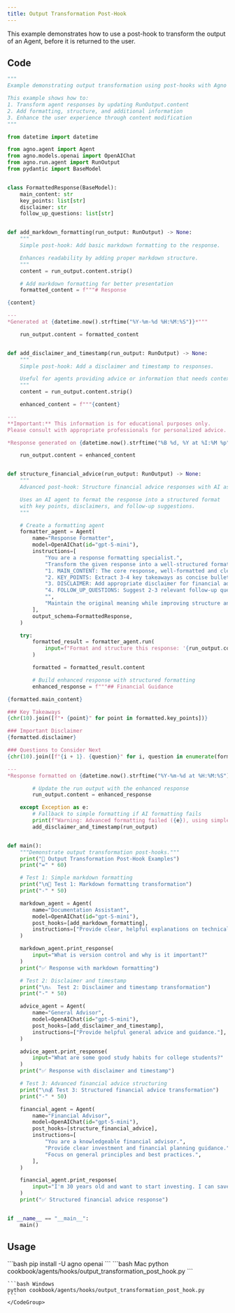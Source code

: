 ```yaml
---
title: Output Transformation Post-Hook
---
```


This example demonstrates how to use a post-hook to transform the output of an Agent, before it is returned to the user.

## Code

```python
"""
Example demonstrating output transformation using post-hooks with Agno Agent.

This example shows how to:
1. Transform agent responses by updating RunOutput.content
2. Add formatting, structure, and additional information
3. Enhance the user experience through content modification
"""

from datetime import datetime

from agno.agent import Agent
from agno.models.openai import OpenAIChat
from agno.run.agent import RunOutput
from pydantic import BaseModel


class FormattedResponse(BaseModel):
    main_content: str
    key_points: list[str]
    disclaimer: str
    follow_up_questions: list[str]


def add_markdown_formatting(run_output: RunOutput) -> None:
    """
    Simple post-hook: Add basic markdown formatting to the response.

    Enhances readability by adding proper markdown structure.
    """
    content = run_output.content.strip()

    # Add markdown formatting for better presentation
    formatted_content = f"""# Response

{content}

---
*Generated at {datetime.now().strftime("%Y-%m-%d %H:%M:%S")}*"""

    run_output.content = formatted_content


def add_disclaimer_and_timestamp(run_output: RunOutput) -> None:
    """
    Simple post-hook: Add a disclaimer and timestamp to responses.

    Useful for agents providing advice or information that needs context.
    """
    content = run_output.content.strip()

    enhanced_content = f"""{content}

---
**Important:** This information is for educational purposes only.
Please consult with appropriate professionals for personalized advice.

*Response generated on {datetime.now().strftime("%B %d, %Y at %I:%M %p")}*"""

    run_output.content = enhanced_content


def structure_financial_advice(run_output: RunOutput) -> None:
    """
    Advanced post-hook: Structure financial advice responses with AI assistance.

    Uses an AI agent to format the response into a structured format
    with key points, disclaimers, and follow-up suggestions.
    """

    # Create a formatting agent
    formatter_agent = Agent(
        name="Response Formatter",
        model=OpenAIChat(id="gpt-5-mini"),
        instructions=[
            "You are a response formatting specialist.",
            "Transform the given response into a well-structured format with:",
            "1. MAIN_CONTENT: The core response, well-formatted and clear",
            "2. KEY_POINTS: Extract 3-4 key takeaways as concise bullet points",
            "3. DISCLAIMER: Add appropriate disclaimer for financial advice",
            "4. FOLLOW_UP_QUESTIONS: Suggest 2-3 relevant follow-up questions",
            "",
            "Maintain the original meaning while improving structure and readability.",
        ],
        output_schema=FormattedResponse,
    )

    try:
        formatted_result = formatter_agent.run(
            input=f"Format and structure this response: '{run_output.content}'"
        )

        formatted = formatted_result.content

        # Build enhanced response with structured formatting
        enhanced_response = f"""## Financial Guidance

{formatted.main_content}

### Key Takeaways
{chr(10).join([f"• {point}" for point in formatted.key_points])}

### Important Disclaimer
{formatted.disclaimer}

### Questions to Consider Next
{chr(10).join([f"{i + 1}. {question}" for i, question in enumerate(formatted.follow_up_questions)])}

---
*Response formatted on {datetime.now().strftime("%Y-%m-%d at %H:%M:%S")}*"""

        # Update the run output with the enhanced response
        run_output.content = enhanced_response

    except Exception as e:
        # Fallback to simple formatting if AI formatting fails
        print(f"Warning: Advanced formatting failed ({e}), using simple format")
        add_disclaimer_and_timestamp(run_output)


def main():
    """Demonstrate output transformation post-hooks."""
    print("🎨 Output Transformation Post-Hook Examples")
    print("=" * 60)

    # Test 1: Simple markdown formatting
    print("\n📝 Test 1: Markdown formatting transformation")
    print("-" * 50)

    markdown_agent = Agent(
        name="Documentation Assistant",
        model=OpenAIChat(id="gpt-5-mini"),
        post_hooks=[add_markdown_formatting],
        instructions=["Provide clear, helpful explanations on technical topics."],
    )

    markdown_agent.print_response(
        input="What is version control and why is it important?"
    )
    print("✅ Response with markdown formatting")

    # Test 2: Disclaimer and timestamp
    print("\n⚠️  Test 2: Disclaimer and timestamp transformation")
    print("-" * 50)

    advice_agent = Agent(
        name="General Advisor",
        model=OpenAIChat(id="gpt-5-mini"),
        post_hooks=[add_disclaimer_and_timestamp],
        instructions=["Provide helpful general advice and guidance."],
    )

    advice_agent.print_response(
        input="What are some good study habits for college students?"
    )
    print("✅ Response with disclaimer and timestamp")

    # Test 3: Advanced financial advice structuring
    print("\n💰 Test 3: Structured financial advice transformation")
    print("-" * 50)

    financial_agent = Agent(
        name="Financial Advisor",
        model=OpenAIChat(id="gpt-5-mini"),
        post_hooks=[structure_financial_advice],
        instructions=[
            "You are a knowledgeable financial advisor.",
            "Provide clear investment and financial planning guidance.",
            "Focus on general principles and best practices.",
        ],
    )

    financial_agent.print_response(
        input="I'm 30 years old and want to start investing. I can save $500 per month. What should I know?"
    )
    print("✅ Structured financial advice response")


if __name__ == "__main__":
    main()
```

## Usage

<Steps>
  <Snippet file="create-venv-step.mdx" />

  <Step title="Install libraries">
    ```bash
    pip install -U agno openai
    ```
  </Step>

  <Step title="Run example">
    <CodeGroup>
    ```bash Mac
    python cookbook/agents/hooks/output_transformation_post_hook.py
    ```

    ```bash Windows
    python cookbook/agents/hooks/output_transformation_post_hook.py
    ```
    </CodeGroup>
  </Step>
</Steps>
